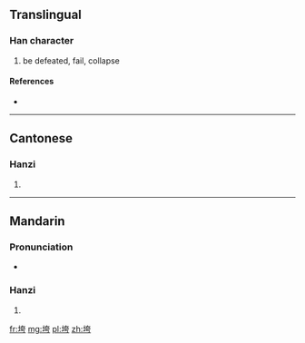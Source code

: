==Translingual==

===Han character===
{{Han char|rn=32|rad=土|as=06|sn=9|four=4412<sub>7</sub>|canj=土大一尸 (GKMS)}}

# be defeated, fail, collapse

====References====
* {{Han ref|kx=0228.291|hdz=10438.030|uh=57AE|ud=22446|bh=ABB1|bd=43953}}

----

==Cantonese==

===Hanzi===
{{yue-hanzi|jyut=|y=kwa1}}

# {{defn|lang=yue|sort=土06}}

----

==Mandarin==

===Pronunciation===
* {{audio|Zh-kua.ogg|Audio}}

===Hanzi===
{{cmn-hanzi|pin=[[fú]] ([[fu2]]), [[kuǎ]] ([[kua3]]), [[póu]] ([[pou2]])|wg=fu<sup>2</sup>, k'ua<sup>3</sup>, p'ou<sup>2</sup>}}

# {{defn|lang=cmn|sort=土06}}

[[fr:垮]]
[[mg:垮]]
[[pl:垮]]
[[zh:垮]]